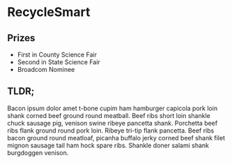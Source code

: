 # RecycleSmart

## Prizes
- First in County Science Fair
- Second in State Science Fair
- Broadcom Nominee


## TLDR;
Bacon ipsum dolor amet t-bone cupim ham hamburger capicola pork loin shank corned beef ground round meatball. Beef ribs short loin shankle chuck sausage pig, venison swine ribeye pancetta shank. Porchetta beef ribs flank ground round pork loin. Ribeye tri-tip flank pancetta. Beef ribs bacon ground round meatloaf, picanha buffalo jerky corned beef shank filet mignon sausage tail ham hock spare ribs. Shankle doner salami shank burgdoggen venison.
